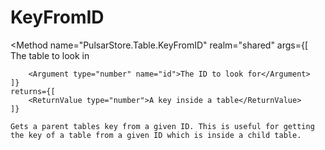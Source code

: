 
# KeyFromID
<Method
	name="PulsarStore.Table.KeyFromID"
	realm="shared"
	args={[
		<Argument type="table" name="table">The table to look in</Argument>

		<Argument type="number" name="id">The ID to look for</Argument>
	]}
	returns={[
		<ReturnValue type="number">A key inside a table</ReturnValue>
	]}
>
	Gets a parent tables key from a given ID. This is useful for getting the key of a table from a given ID which is inside a child table.
</Method>